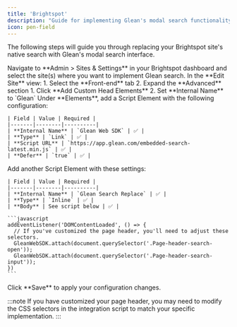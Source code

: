 ```yaml
---
title: 'Brightspot'
description: "Guide for implementing Glean's modal search functionality within Brightspot sites"
icon: pen-field
---
```


The following steps will guide you through replacing your Brightspot site's native search with Glean's modal search interface.

<Steps>
  <Step title="Access Site Settings">
    Navigate to **Admin > Sites & Settings** in your Brightspot dashboard and select the site(s) where you want to implement Glean search.
  </Step>

<Step title="Navigate to Front-end Settings">
  In the **Edit Site** view: 1. Select the **Front-end** tab 2. Expand the
  **Advanced** section
</Step>

<Step title="Add Custom Head Elements Container">
  1. Click **Add Custom Head Elements** 2. Set **Internal Name** to `Glean`
</Step>

  <Step title="Configure Web SDK Script">
    Under **Elements**, add a Script Element with the following configuration:

    | Field | Value | Required |
    |-------|--------|----------|
    | **Internal Name** | `Glean Web SDK` | ✅ |
    | **Type** | `Link` | ✅ |
    | **Script URL** | `https://app.glean.com/embedded-search-latest.min.js` | ✅ |
    | **Defer** | `true` | ✅ |

  </Step>

  <Step title="Add Integration Script">
    Add another Script Element with these settings:

    | Field | Value | Required |
    |-------|--------|----------|
    | **Internal Name** | `Glean Search Replace` | ✅ |
    | **Type** | `Inline` | ✅ |
    | **Body** | See script below | ✅ |

    ```javascript
    addEventListener('DOMContentLoaded', () => {
      // If you've customized the page header, you'll need to adjust these selectors.
      GleanWebSDK.attach(document.querySelector('.Page-header-search-open'));
      GleanWebSDK.attach(document.querySelector('.Page-header-search-input'));
    })
    ```

  </Step>

  <Step title="Save Changes">
    Click **Save** to apply your configuration changes.
  </Step>
</Steps>

:::note
  If you have customized your page header, you may need to modify the CSS
  selectors in the integration script to match your specific implementation.
:::
